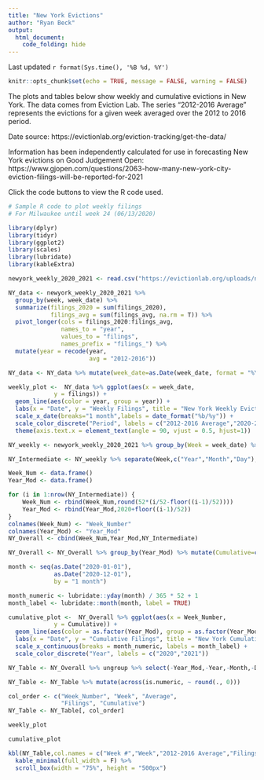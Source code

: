 ```yaml
---
title: "New York Evictions"
author: "Ryan Beck"
output:
  html_document:
    code_folding: hide
---
```

Last updated `r format(Sys.time(), '%B %d, %Y')`

```r
knitr::opts_chunk$set(echo = TRUE, message = FALSE, warning = FALSE)
```

The plots and tables below show weekly and cumulative evictions in New York. The data comes from Eviction Lab. The series "2012-2016 Average" represents the evictions for a given week averaged over the 2012 to 2016 period.

Date source: https://evictionlab.org/eviction-tracking/get-the-data/

Information has been independently calculated for use in forecasting New York evictions on Good Judgement Open: https://www.gjopen.com/questions/2063-how-many-new-york-city-eviction-filings-will-be-reported-for-2021

Click the code buttons to view the R code used.
```r
# Sample R code to plot weekly filings
# For Milwaukee until week 24 (06/13/2020)

library(dplyr)
library(tidyr)
library(ggplot2)
library(scales)
library(lubridate)
library(kableExtra)

newyork_weekly_2020_2021 <- read.csv("https://evictionlab.org/uploads/newyork_weekly_2020_2021.csv")

NY_data <- newyork_weekly_2020_2021 %>%   
  group_by(week, week_date) %>% 
  summarize(filings_2020 = sum(filings_2020),
            filings_avg = sum(filings_avg, na.rm = T)) %>%
  pivot_longer(cols = filings_2020:filings_avg,
               names_to = "year",
               values_to = "filings",
               names_prefix = "filings_") %>% 
  mutate(year = recode(year,
                       avg = "2012-2016"))

NY_data <- NY_data %>% mutate(week_date=as.Date(week_date, format = "%Y-%m-%d"))

weekly_plot <-  NY_data %>% ggplot(aes(x = week_date,
             y = filings)) +
  geom_line(aes(color = year, group = year)) +
  labs(x = "Date", y = "Weekly Filings", title = "New York Weekly Eviction Filings") +
  scale_x_date(breaks="1 month",labels = date_format("%b/%y")) +
  scale_color_discrete("Period", labels = c("2012-2016 Average","2020-2021 Weekly")) +
  theme(axis.text.x = element_text(angle = 90, vjust = 0.5, hjust=1))

NY_weekly <- newyork_weekly_2020_2021 %>% group_by(Week = week_date) %>% summarise(Filings = sum(filings_2020),Average = sum(filings_avg))

NY_Intermediate <- NY_weekly %>% separate(Week,c("Year","Month","Day"),remove = F)

Week_Num <- data.frame()
Year_Mod <- data.frame()

for (i in 1:nrow(NY_Intermediate)) {
    Week_Num <- rbind(Week_Num,round(52*(i/52-floor((i-1)/52))))
    Year_Mod <- rbind(Year_Mod,2020+floor((i-1)/52))
}
colnames(Week_Num) <- "Week_Number"
colnames(Year_Mod) <- "Year_Mod"
NY_Overall <- cbind(Week_Num,Year_Mod,NY_Intermediate)

NY_Overall <- NY_Overall %>% group_by(Year_Mod) %>% mutate(Cumulative=cumsum(Filings))

month <- seq(as.Date("2020-01-01"), 
             as.Date("2020-12-01"), 
             by = "1 month")

month_numeric <- lubridate::yday(month) / 365 * 52 + 1
month_label <- lubridate::month(month, label = TRUE)

cumulative_plot <-  NY_Overall %>% ggplot(aes(x = Week_Number,
             y = Cumulative)) +
  geom_line(aes(color = as.factor(Year_Mod), group = as.factor(Year_Mod))) +
  labs(x = "Date", y = "Cumulative Filings", title = "New York Cumulative Eviction Filings") +
  scale_x_continuous(breaks = month_numeric, labels = month_label) +
  scale_color_discrete("Year", labels = c("2020","2021"))

NY_Table <- NY_Overall %>% ungroup %>% select(-Year_Mod,-Year,-Month,-Day)

NY_Table <- NY_Table %>% mutate(across(is.numeric, ~ round(., 0)))

col_order <- c("Week_Number", "Week", "Average",
               "Filings", "Cumulative")
NY_Table <- NY_Table[, col_order]

weekly_plot
```


```r
cumulative_plot
```

```r
kbl(NY_Table,col.names = c("Week #","Week","2012-2016 Average","Filings","Year to Date")) %>%
  kable_minimal(full_width = F) %>%
  scroll_box(width = "75%", height = "500px")
```